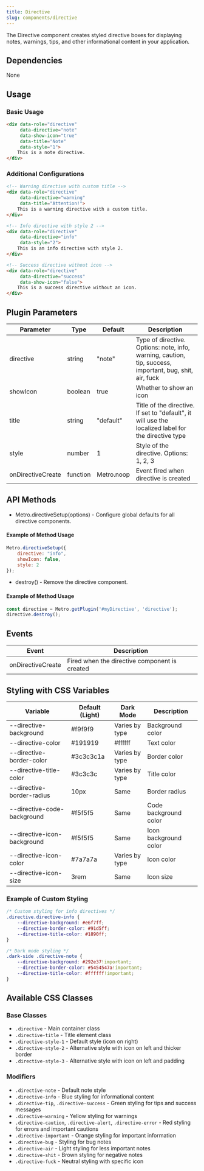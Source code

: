 ```yaml
---
title: Directive
slug: components/directive
---
```


The Directive component creates styled directive boxes for displaying notes, warnings, tips, and other informational content in your application.

## Dependencies

None

## Usage

### Basic Usage

```html
<div data-role="directive" 
     data-directive="note"
     data-show-icon="true"
     data-title="Note"
     data-style="1">
    This is a note directive.
</div>
```

### Additional Configurations

```html
<!-- Warning directive with custom title -->
<div data-role="directive" 
     data-directive="warning" 
     data-title="Attention!">
    This is a warning directive with a custom title.
</div>

<!-- Info directive with style 2 -->
<div data-role="directive" 
     data-directive="info" 
     data-style="2">
    This is an info directive with style 2.
</div>

<!-- Success directive without icon -->
<div data-role="directive" 
     data-directive="success" 
     data-show-icon="false">
    This is a success directive without an icon.
</div>
```

## Plugin Parameters

| Parameter | Type | Default | Description |
| --- | --- | --- | --- |
| directive | string | "note" | Type of directive. Options: note, info, warning, caution, tip, success, important, bug, shit, air, fuck |
| showIcon | boolean | true | Whether to show an icon |
| title | string | "default" | Title of the directive. If set to "default", it will use the localized label for the directive type |
| style | number | 1 | Style of the directive. Options: 1, 2, 3 |
| onDirectiveCreate | function | Metro.noop | Event fired when directive is created |

## API Methods

+ Metro.directiveSetup(options) - Configure global defaults for all directive components.

#### Example of Method Usage
```javascript
Metro.directiveSetup({
    directive: "info",
    showIcon: false,
    style: 2
});
```

+ destroy() - Remove the directive component.

#### Example of Method Usage
```javascript
const directive = Metro.getPlugin('#myDirective', 'directive');
directive.destroy();
```

## Events

| Event | Description |
| ----- | ----------- |
| onDirectiveCreate | Fired when the directive component is created |

## Styling with CSS Variables

| Variable | Default (Light) | Dark Mode | Description |
| -------- | --------------- | --------- | ----------- |
| --directive-background | #f9f9f9 | Varies by type | Background color |
| --directive-color | #191919 | #ffffff | Text color |
| --directive-border-color | #3c3c3c1a | Varies by type | Border color |
| --directive-title-color | #3c3c3c | Varies by type | Title color |
| --directive-border-radius | 10px | Same | Border radius |
| --directive-code-background | #f5f5f5 | Same | Code background color |
| --directive-icon-background | #f5f5f5 | Same | Icon background color |
| --directive-icon-color | #7a7a7a | Varies by type | Icon color |
| --directive-icon-size | 3rem | Same | Icon size |

### Example of Custom Styling

```css
/* Custom styling for info directives */
.directive.directive-info {
    --directive-background: #e6f7ff;
    --directive-border-color: #91d5ff;
    --directive-title-color: #1890ff;
}

/* Dark mode styling */
.dark-side .directive-note {
    --directive-background: #292e37!important;
    --directive-border-color: #5454547a!important;
    --directive-title-color: #ffffff!important;
}
```

## Available CSS Classes

### Base Classes
- `.directive` - Main container class
- `.directive-title` - Title element class
- `.directive-style-1` - Default style (icon on right)
- `.directive-style-2` - Alternative style with icon on left and thicker border
- `.directive-style-3` - Alternative style with icon on left and padding

### Modifiers
- `.directive-note` - Default note style
- `.directive-info` - Blue styling for informational content
- `.directive-tip`, `.directive-success` - Green styling for tips and success messages
- `.directive-warning` - Yellow styling for warnings
- `.directive-caution`, `.directive-alert`, `.directive-error` - Red styling for errors and important cautions
- `.directive-important` - Orange styling for important information
- `.directive-bug` - Styling for bug notes
- `.directive-air` - Light styling for less important notes
- `.directive-shit` - Brown styling for negative notes
- `.directive-fuck` - Neutral styling with specific icon